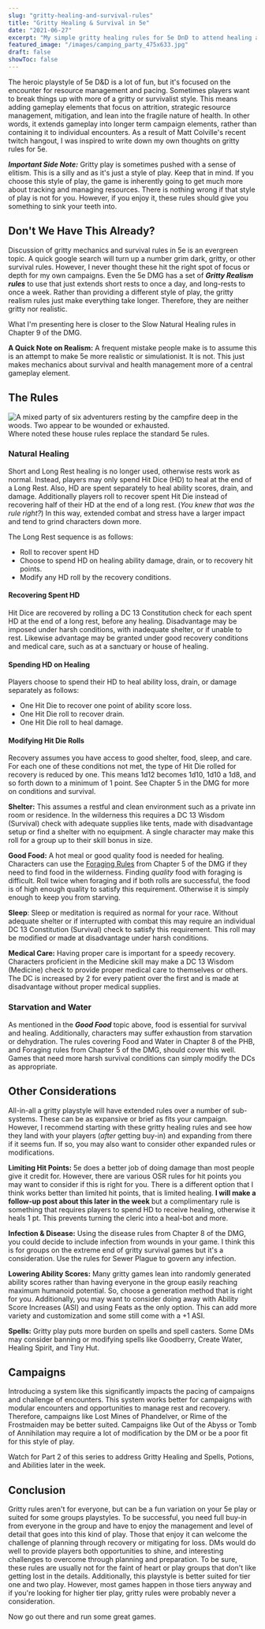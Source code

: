 ```yaml
---
slug: "gritty-healing-and-survival-rules"
title: "Gritty Healing & Survival in 5e"
date: "2021-06-27"
excerpt: "My simple gritty healing rules for 5e DnD to attend healing and add strategic gameplay."
featured_image: "/images/camping_party_475x633.jpg"
draft: false
showToc: false
---
```


The heroic playstyle of 5e D&D is a lot of fun, but it's focused on the encounter for resource management and pacing. Sometimes players want to break things up with more of a gritty or survivalist style. This means adding gameplay elements that focus on attrition, strategic resource management, mitigation, and lean into the fragile nature of health. In other words, it extends gameplay into longer term campaign elements, rather than containing it to individual encounters. As a result of Matt Colville's recent twitch hangout, I was inspired to write down my own thoughts on gritty rules for 5e.

***Important Side Note:*** Gritty play is sometimes pushed with a sense of elitism. This is a silly  and as it's just a style of play. Keep that in mind. If you choose this style of play, the game is inherently going to get much more about tracking and managing resources. There is nothing wrong if that style of play is not for you. However, if you enjoy it, these rules should give you something to sink your teeth into.

## Don't We Have This Already?
Discussion of gritty mechanics and survival rules in 5e is an evergreen topic. A quick google search will turn up a number grim dark, gritty, or other survival rules. However, I never thought these hit the right spot of focus or depth for my own campaigns. Even the 5e DMG has a set of ***Gritty Realism rules*** to use that just extends short rests to once a day, and long-rests to once a week. Rather than providing a different style of play, the gritty realism rules just make everything take longer. Therefore, they are neither gritty nor realistic. 

What I'm presenting here is closer to the Slow Natural Healing rules in Chapter 9 of the DMG.

**A Quick Note on Realism:** A frequent mistake people make is to assume this is an attempt to make 5e more realistic or simulationist. It is not. This just makes mechanics about survival and health management more of a central gameplay element.

## The Rules

![A mixed party of six adventurers resting by the campfire deep in the woods.  Two appear to be wounded or exhausted.](/images/camping_party_475x633.jpg)
 Where noted these house rules replace the standard 5e rules.

### Natural Healing
Short and Long Rest healing is no longer used, otherwise rests work as normal. Instead, players may only spend Hit Dice (HD) to heal at the end of a Long Rest. Also, HD are spent separately to heal ability scores, drain, and damage. Additionally players roll to recover spent Hit Die instead of recovering half of their HD at the end of a long rest. (*You knew that was the rule right?*) In this way, extended combat and stress have a larger impact and tend to grind characters down more.

The Long Rest sequence is as follows:
* Roll to recover spent HD
* Choose to spend HD on healing ability damage, drain, or to recovery hit points.
* Modify any HD roll by the recovery conditions.

#### Recovering Spent HD
Hit Dice are recovered by rolling a DC 13 Constitution check for each spent HD at the end of a long rest, before any healing. Disadvantage may be imposed under harsh conditions, with inadequate shelter, or if unable to rest. Likewise advantage may be granted under good recovery conditions and medical care, such as at a sanctuary or house of healing.

#### Spending HD on Healing
Players choose to spend their HD to heal ability loss, drain, or damage separately as follows: 

* One Hit Die to recover one point of ability score loss. 
* One Hit Die roll to recover drain.
* One Hit Die roll to heal damage.

#### Modifying Hit Die Rolls
Recovery assumes you have access to good shelter, food, sleep, and care. For each one of these conditions not met, the type of Hit Die rolled for recovery is reduced by one. This means 1d12 becomes 1d10, 1d10 a 1d8, and so forth down to a minimum of 1 point. See Chapter 5 in the DMG for more on conditions and survival.

**Shelter:** This assumes a restful and clean environment such as a private inn room or residence. In the wilderness this requires a DC 13 Wisdom (Survival) check with adequate supplies like tents, made with disadvantage setup or find a shelter with no equipment. A single character may make this roll for a group up to their skill bonus in size.

**Good Food:** A hot meal or good quality food is needed for healing. Characters can use the [Foraging Rules](https://www.dndbeyond.com/sources/dmg/adventure-environments#Foraging) from Chapter 5 of the DMG if they need to find food in the wilderness. Finding *quality* food with foraging is difficult.  Roll twice when foraging and if both rolls are successful, the food is of high enough quality to satisfy this requirement.  Otherwise it is simply enough to keep you from starving.

**Sleep**: Sleep or meditation is required as normal for your race. Without adequate shelter or if interrupted with combat this may require an individual DC 13 Constitution (Survival) check to satisfy this requirement. This roll may be modified or made at disadvantage under harsh conditions.

**Medical Care:** Having proper care is important for a speedy recovery. Characters proficient in the Medicine skill may make a DC 13 Wisdom (Medicine) check to provide proper medical care to themselves or others. The DC is increased by 2 for every patient over the first and is made at disadvantage without proper medical supplies. 

### Starvation and Water

As mentioned in the ***Good Food*** topic above, food is essential for survival and healing. Additionally, characters may suffer exhaustion from starvation or dehydration. The rules covering Food and Water in Chapter 8 of the PHB, and Foraging rules from Chapter 5 of the DMG, should cover this well.  Games that need more harsh survival conditions can simply modify the DCs as appropriate.

## Other Considerations

All-in-all a gritty playstyle will have extended rules over a number of sub-systems. These can be as expansive or brief as fits your campaign. However, I recommend starting with these gritty healing rules and see how they land with your players (*after* getting buy-in) and expanding from there if it seems fun. If so, you may also want to consider other expanded rules or modifications.

**Limiting Hit Points:** 5e does a better job of doing damage than most people give it credit for. However, there are various OSR rules for hit points you may want to consider if this is right for you. There is a different option that I think works better than limited hit points, that is limited healing.  **I will make a follow-up post about this later in the week** but a complimentary rule is something that requires players to spend HD to receive healing, otherwise it heals 1 pt. This prevents turning the cleric into a heal-bot and more.

**Infection & Disease:** Using the disease rules from Chapter 8 of the DMG, you could decide to include infection from wounds in your game. I think this is for groups on the extreme end of gritty survival games but it's a consideration. Use the rules for Sewer Plague to govern any infection.

**Lowering Ability Scores:** Many gritty games lean into randomly generated ability scores rather than having everyone in the group easily reaching maximum humanoid potential. So, choose a generation method that is right for you. Additionally, you may want to consider doing away with Ability Score Increases (ASI) and using Feats as the only option. This can add more variety and customization and some still come with a +1 ASI.

**Spells:** Gritty play puts more burden on spells and spell casters. Some DMs may consider banning or modifying spells like Goodberry, Create Water, Healing Spirit, and Tiny Hut.

## Campaigns
Introducing a system like this significantly impacts the pacing of campaigns and challenge of encounters. This system works better for campaigns with modular encounters and opportunities to manage rest and recovery. Therefore, campaigns like Lost Mines of Phandelver, or Rime of the Frostmaiden may be better suited. Campaigns like Out of the Abyss or Tomb of Annihilation may require a lot of modification by the DM or be a poor fit for this style of play.


<i class="fas fa-exclamation-circle"></i> Watch for Part 2 of this series to address Gritty Healing and Spells, Potions, and Abilities later in the week.


## Conclusion
Gritty rules aren't for everyone, but can be a fun variation on your 5e play or suited for some groups playstyles. To be successful, you need full buy-in from everyone in the group and have to enjoy the management and level of detail that goes into this kind of play. Those that enjoy it can welcome the challenge of planning through recovery or mitigating for loss. DMs would do well to provide players both opportunities to shine, and interesting challenges to overcome through planning and preparation. To be sure, these rules are usually not for the faint of heart or play groups that don't like getting lost in the details.  Additionally, this playstyle is better suited for tier one and two play. However, most games happen in those tiers anyway and if you're looking for higher tier play, gritty rules were probably never a consideration.

Now go out there and run some great games.

